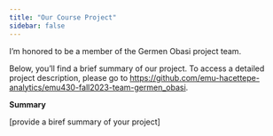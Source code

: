 ```yaml
---
title: "Our Course Project"
sidebar: false 
---
```


I'm honored to be a member of the Germen Obasi project team.

Below, you'll find a brief summary of our project. To access a detailed project description, please go to [https://github.com/emu-hacettepe-analytics/emu430-fall2023-team-germen_obasi](#0){.uri}.

**Summary**

\[provide a biref summary of your project\]
